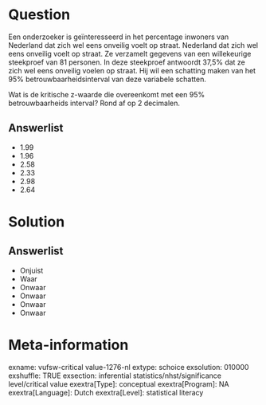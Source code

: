 Question
========
Een onderzoeker is geïnteresseerd in het percentage inwoners van Nederland dat zich wel eens onveilig voelt op straat. Nederland dat zich wel eens onveilig voelt op straat. Ze verzamelt gegevens van een willekeurige steekproef van 81 personen. In deze steekproef antwoordt 37,5% dat ze zich wel eens onveilig voelen op straat. Hij wil een schatting maken van het 95% betrouwbaarheidsinterval van deze variabele schatten.  
  
Wat is de kritische z-waarde die overeenkomt met een 95% betrouwbaarheids interval? Rond af op 2 decimalen.

Answerlist
----------
* 1.99
* 1.96
* 2.58
* 2.33
* 2.98
* 2.64

Solution
========

Answerlist
----------
* Onjuist
* Waar
* Onwaar
* Onwaar
* Onwaar
* Onwaar

Meta-information
================
exname: vufsw-critical value-1276-nl
extype: schoice
exsolution: 010000
exshuffle: TRUE
exsection: inferential statistics/nhst/significance level/critical value
exextra[Type]: conceptual
exextra[Program]: NA
exextra[Language]: Dutch
exextra[Level]: statistical literacy

